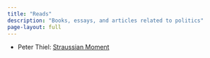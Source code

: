 ```yaml
---
title: "Reads"
description: "Books, essays, and articles related to politics"
page-layout: full
---
```


- Peter Thiel: [Straussian Moment](/library/pdfs/straussian_moment.pdf)